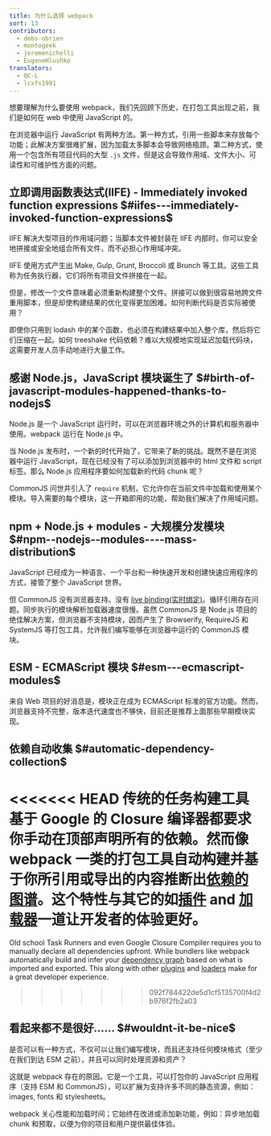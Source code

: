```yaml
---
title: 为什么选择 webpack
sort: 13
contributors:
  - debs-obrien
  - montogeek
  - jeremenichelli
  - EugeneHlushko
translators:
  - QC-L
  - lcxfs1991
---
```


想要理解为什么要使用 webpack，我们先回顾下历史，在打包工具出现之前，我们是如何在 web 中使用 JavaScript 的。

在浏览器中运行 JavaScript 有两种方法。第一种方式，引用一些脚本来存放每个功能；此解决方案很难扩展，因为加载太多脚本会导致网络瓶颈。第二种方式，使用一个包含所有项目代码的大型 `.js` 文件，但是这会导致作用域、文件大小、可读性和可维护性方面的问题。

## 立即调用函数表达式(IIFE) - Immediately invoked function expressions $#iifes---immediately-invoked-function-expressions$

IIFE 解决大型项目的作用域问题；当脚本文件被封装在 IIFE 内部时，你可以安全地拼接或安全地组合所有文件，而不必担心作用域冲突。

IIFE 使用方式产生出 Make, Gulp, Grunt, Broccoli 或 Brunch 等工具。这些工具称为任务执行器，它们将所有项目文件拼接在一起。

但是，修改一个文件意味着必须重新构建整个文件。拼接可以做到很容易地跨文件重用脚本，但是却使构建结果的优化变得更加困难。如何判断代码是否实际被使用？

即使你只用到 lodash 中的某个函数，也必须在构建结果中加入整个库，然后将它们压缩在一起。如何 treeshake 代码依赖？难以大规模地实现延迟加载代码块，这需要开发人员手动地进行大量工作。

## 感谢 Node.js，JavaScript 模块诞生了 $#birth-of-javascript-modules-happened-thanks-to-nodejs$

Node.js 是一个 JavaScript 运行时，可以在浏览器环境之外的计算机和服务器中使用。webpack 运行在 Node.js 中。

当 Node.js 发布时，一个新的时代开始了，它带来了新的挑战。既然不是在浏览器中运行 JavaScript，现在已经没有了可以添加到浏览器中的 html 文件和 script 标签。那么 Node.js 应用程序要如何加载新的代码 chunk 呢？

CommonJS 问世并引入了 `require` 机制，它允许你在当前文件中加载和使用某个模块。导入需要的每个模块，这一开箱即用的功能，帮助我们解决了作用域问题。

## npm + Node.js + modules - 大规模分发模块 $#npm--nodejs--modules----mass-distribution$

JavaScript 已经成为一种语言、一个平台和一种快速开发和创建快速应用程序的方式，接管了整个 JavaScript 世界。

但 CommonJS 没有浏览器支持。没有 [live binding(实时绑定)](https://medium.com/webpack/the-state-of-javascript-modules-4636d1774358)。循环引用存在问题。同步执行的模块解析加载器速度很慢。虽然 CommonJS 是 Node.js 项目的绝佳解决方案，但浏览器不支持模块，因而产生了 Browserify, RequireJS 和 SystemJS 等打包工具，允许我们编写能够在浏览器中运行的 CommonJS 模块。

## ESM - ECMAScript 模块 $#esm---ecmascript-modules$

来自 Web 项目的好消息是，模块正在成为 ECMAScript 标准的官方功能。然而，浏览器支持不完整，版本迭代速度也不够快，目前还是推荐上面那些早期模块实现。

## 依赖自动收集 $#automatic-dependency-collection$

<<<<<<< HEAD
传统的任务构建工具基于 Google 的 Closure 编译器都要求你手动在顶部声明所有的依赖。然而像 webpack 一类的打包工具自动构建并基于你所引用或导出的内容推断出[依赖的图谱](/concepts/dependency-graph/)。这个特性与其它的如[插件](/concepts/plugins/) and [加载器](/concepts/loaders/)一道让开发者的体验更好。
=======
Old school Task Runners and even Google Closure Compiler requires you to manually declare all dependencies upfront. While bundlers like webpack automatically build and infer your [dependency graph](/concepts/dependency-graph/) based on what is imported and exported. This along with other [plugins](/concepts/plugins/) and [loaders](/concepts/loaders/) make for a great developer experience.
>>>>>>> 092f784422de5d1cf5135700f4d2b976f2fb2a03

## 看起来都不是很好…… $#wouldnt-it-be-nice$

是否可以有一种方式，不仅可以让我们编写模块，而且还支持任何模块格式（至少在我们到达 ESM 之前），并且可以同时处理资源和资产？

这就是 webpack 存在的原因。它是一个工具，可以打包你的 JavaScript 应用程序（支持 ESM 和 CommonJS），可以扩展为支持许多不同的静态资源，例如：images, fonts 和 stylesheets。

webpack 关心性能和加载时间；它始终在改进或添加新功能，例如：异步地加载 chunk 和预取，以便为你的项目和用户提供最佳体验。
